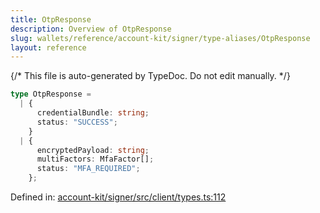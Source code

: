 ```yaml
---
title: OtpResponse
description: Overview of OtpResponse
slug: wallets/reference/account-kit/signer/type-aliases/OtpResponse
layout: reference
---
```


{/* This file is auto-generated by TypeDoc. Do not edit manually. */}

```ts
type OtpResponse =
  | {
      credentialBundle: string;
      status: "SUCCESS";
    }
  | {
      encryptedPayload: string;
      multiFactors: MfaFactor[];
      status: "MFA_REQUIRED";
    };
```

Defined in: [account-kit/signer/src/client/types.ts:112](https://github.com/alchemyplatform/aa-sdk/blob/c1a84188d03473acac2fdb49fb7cd7fdba73169b/account-kit/signer/src/client/types.ts#L112)
